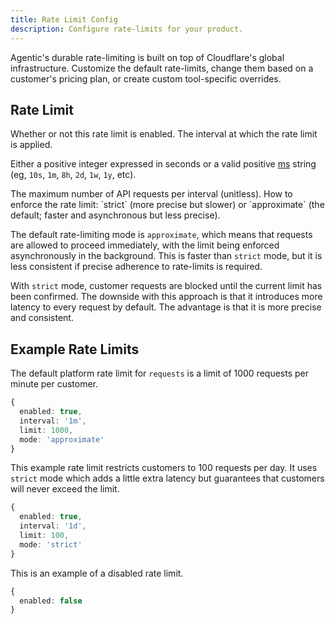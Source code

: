 ```yaml
---
title: Rate Limit Config
description: Configure rate-limits for your product.
---
```


Agentic's durable rate-limiting is built on top of Cloudflare's global infrastructure. Customize the default rate-limits, change them based on a customer's pricing plan, or create custom tool-specific overrides.

## Rate Limit

<ResponseField name='enabled' type='boolean' required>
  Whether or not this rate limit is enabled.
</ResponseField>

<ResponseField name="interval" type="string" required>
  The interval at which the rate limit is applied.

Either a positive integer expressed in seconds or a valid positive [ms](https://github.com/vercel/ms) string (eg, `10s`, `1m`, `8h`, `2d`, `1w`, `1y`, etc).

</ResponseField>

<ResponseField name='limit' type='number' required>
  The maximum number of API requests per interval (unitless).
</ResponseField>

<ResponseField name="mode" type="string" default="approximate">
  How to enforce the rate limit: `strict` (more precise but slower) or `approximate` (the default; faster and asynchronous but less precise).

The default rate-limiting mode is `approximate`, which means that requests
are allowed to proceed immediately, with the limit being enforced
asynchronously in the background. This is faster than `strict` mode, but it is less consistent if precise adherence to rate-limits is required.

With `strict` mode, customer requests are blocked until the current limit has
been confirmed. The downside with this approach is that it introduces
more latency to every request by default. The advantage is that it is
more precise and consistent.

</ResponseField>

## Example Rate Limits

<Tabs>
<Tab title="Default">

The default platform rate limit for `requests` is a limit of 1000 requests per minute per customer.

```ts
{
  enabled: true,
  interval: '1m',
  limit: 1000,
  mode: 'approximate'
}
```

</Tab>

<Tab title="Strict daily">

This example rate limit restricts customers to 100 requests per day. It uses `strict` mode which adds a little extra latency but guarantees that customers will never exceed the limit.

```ts
{
  enabled: true,
  interval: '1d',
  limit: 100,
  mode: 'strict'
}
```

</Tab>

<Tab title="Disabled">

This is an example of a disabled rate limit.

```ts
{
  enabled: false
}
```

</Tab>

</Tabs>
